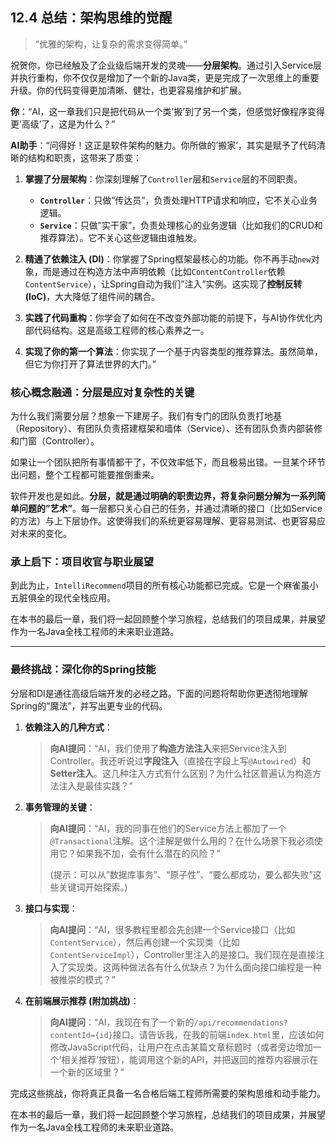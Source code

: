 ## 12.4 总结：架构思维的觉醒 {#sec-ai-engine-summary}

> "优雅的架构，让复杂的需求变得简单。"

祝贺你，你已经触及了企业级后端开发的灵魂——**分层架构**。通过引入Service层并执行重构，你不仅仅是增加了一个新的Java类，更是完成了一次思维上的重要升级。你的代码变得更加清晰、健壮，也更容易维护和扩展。

::: {.callout-note title="与AI的对话：复盘你的架构能力"}
**你**："AI，这一章我们只是把代码从一个类'搬'到了另一个类，但感觉好像程序变得更'高级'了，这是为什么？"

**AI助手**："问得好！这正是软件架构的魅力。你所做的'搬家'，其实是赋予了代码清晰的结构和职责，这带来了质变：

1.  **掌握了分层架构**：你深刻理解了`Controller`层和`Service`层的不同职责。
    *   **`Controller`**：只做"传达员"，负责处理HTTP请求和响应，它不关心业务逻辑。
    *   **`Service`**：只做"实干家"，负责处理核心的业务逻辑（比如我们的CRUD和推荐算法）。它不关心这些逻辑由谁触发。

2.  **精通了依赖注入 (DI)**：你掌握了Spring框架最核心的功能。你不再手动`new`对象，而是通过在构造方法中声明依赖（比如`ContentController`依赖`ContentService`），让Spring自动为我们"注入"实例。这实现了**控制反转 (IoC)**，大大降低了组件间的耦合。

3.  **实践了代码重构**：你学会了如何在不改变外部功能的前提下，与AI协作优化内部代码结构。这是高级工程师的核心素养之一。

4.  **实现了你的第一个算法**：你实现了一个基于内容类型的推荐算法。虽然简单，但它为你打开了算法世界的大门。"
:::

### 核心概念融通：分层是应对复杂性的关键

为什么我们需要分层？想象一下建房子。我们有专门的团队负责打地基（Repository）、有团队负责搭建框架和墙体（Service）、还有团队负责内部装修和门窗（Controller）。

如果让一个团队把所有事情都干了，不仅效率低下，而且极易出错。一旦某个环节出问题，整个工程都可能要推倒重来。

软件开发也是如此。**分层，就是通过明确的职责边界，将复杂问题分解为一系列简单问题的"艺术"**。每一层都只关心自己的任务，并通过清晰的接口（比如Service的方法）与上下层协作。这使得我们的系统更容易理解、更容易测试、也更容易应对未来的变化。

### 承上启下：项目收官与职业展望

到此为止，`IntelliRecommend`项目的所有核心功能都已完成。它是一个麻雀虽小五脏俱全的现代全栈应用。

在本书的最后一章，我们将一起回顾整个学习旅程，总结我们的项目成果，并展望作为一名Java全栈工程师的未来职业道路。

---

### 最终挑战：深化你的Spring技能

分层和DI是通往高级后端开发的必经之路。下面的问题将帮助你更透彻地理解Spring的"魔法"，并写出更专业的代码。

1.  **依赖注入的几种方式**：

    > **向AI提问**："AI，我们使用了**构造方法注入**来把Service注入到Controller。我还听说过**字段注入**（直接在字段上写`@Autowired`）和**Setter注入**。这几种注入方式有什么区别？为什么社区普遍认为构造方法注入是最佳实践？"

2.  **事务管理的关键**：

    > **向AI提问**："AI，我的同事在他们的Service方法上都加了一个`@Transactional`注解。这个注解是做什么用的？在什么场景下我必须使用它？如果我不加，会有什么潜在的风险？"
    >
    > (提示：可以从"数据库事务"、"原子性"、"要么都成功，要么都失败"这些关键词开始探索。)

3.  **接口与实现**：

    > **向AI提问**："AI，很多教程里都会先创建一个Service接口（比如`ContentService`），然后再创建一个实现类（比如`ContentServiceImpl`），Controller里注入的是接口。我们现在是直接注入了实现类。这两种做法各有什么优缺点？为什么面向接口编程是一种被推崇的模式？"

4.  **在前端展示推荐 (附加挑战)**：

    > **向AI提问**："AI，我现在有了一个新的`/api/recommendations?contentId={id}`接口。请告诉我，在我的前端`index.html`里，应该如何修改JavaScript代码，让用户在点击某篇文章标题时（或者旁边增加一个'相关推荐'按钮），能调用这个新的API，并把返回的推荐内容展示在一个新的区域里？"

完成这些挑战，你将真正具备一名合格后端工程师所需要的架构思维和动手能力。

在本书的最后一章，我们将一起回顾整个学习旅程，总结我们的项目成果，并展望作为一名Java全栈工程师的未来职业道路。 